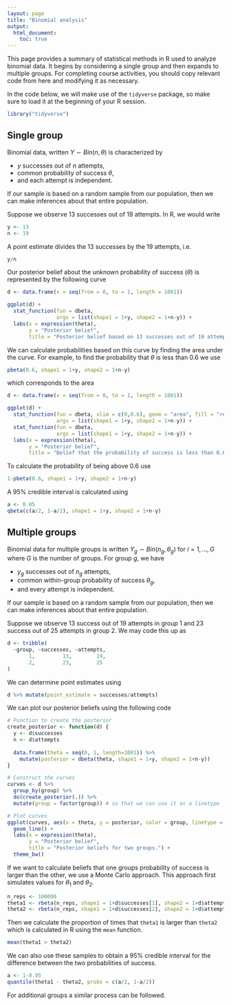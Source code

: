```yaml
---
layout: page
title: "Binomial analysis"
output:
  html_document:
    toc: true
---
```


This page provides a summary of statistical methods in R used to analyze 
binomial data. 
It begins by considering a single group and then expands to multiple groups. 
For completing course activities, you should copy relevant code from here and
modifying it as necessary. 

In the code below, we will make use of the `tidyverse` package, so
make sure to load it at the beginning of your R session.

```r
library("tidyverse")
```

## Single group

Binomial data, written $Y \sim Bin(n,\theta)$ is characterized by 

- $y$ successes out of $n$ attempts,
- common probability of success $\theta$,
- and each attempt is independent. 

If our sample is based on a random sample from our population, 
then we can make inferences about that entire population. 


Suppose we observe 13 successes out of 19 attempts. 
In R, we would write 

```r
y <- 13
n <- 19
```

A point estimate divides the 13 successes by the 19 attempts, i.e. 

```r
y/n
```

Our posterior belief about the unknown probability of success ($\theta$) 
is represented by the following curve

```r
d <- data.frame(x = seq(from = 0, to = 1, length = 1001))

ggplot(d) + 
  stat_function(fun = dbeta, 
                args = list(shape1 = 1+y, shape2 = 1+n-y)) + 
  labs(x = expression(theta),
       y = "Posterior belief",
       title = "Posterior belief based on 13 successes out of 19 attempts")
```

We can calculate probabilities based on this curve by finding the area under
the curve. 
For example, to find the probability that $\theta$ is less than 0.6 we use 

```r
pbeta(0.6, shape1 = 1+y, shape2 = 1+n-y)
```

which corresponds to the area

```r
d <- data.frame(x = seq(from = 0, to = 1, length = 1001))

ggplot(d) + 
  stat_function(fun = dbeta, xlim = c(0,0.6), geom = "area", fill = "red",
                args = list(shape1 = 1+y, shape2 = 1+n-y)) + 
  stat_function(fun = dbeta, 
                args = list(shape1 = 1+y, shape2 = 1+n-y)) +
  labs(x = expression(theta),
       y = "Posterior belief",
       title = "Belief that the probability of success is less than 0.6")
```

To calculate the probability of being above 0.6 use 

```r
1-pbeta(0.6, shape1 = 1+y, shape2 = 1+n-y)
```

A 95% credible interval is calculated using

```r
a <- 0.05
qbeta(c(a/2, 1-a/2), shape1 = 1+y, shape2 = 1+n-y)
```




## Multiple groups

Binomial data for multiple groups is written $Y_g \sim Bin(n_g,\theta_g)$ for
$i=1,\ldots,G$ where $G$ is the number of groups.
For group $g$, we have 

- $y_g$ successes out of $n_g$ attempts, 
- common within-group probability of success $\theta_g$, 
- and every attempt is independent. 

If our sample is based on a random sample from our population, 
then we can make inferences about that entire population. 

Suppose we observe 13 success out of 19 attempts in group 1 and 
23 success out of 25 attempts in group 2. 
We may code this up as 

```r
d <- tribble(
  ~group, ~successes, ~attempts,
       1,         13,        19,
       2,         23,        25
)
```

We can determine point estimates using

```r
d %>% mutate(point_estimate = successes/attempts)
```

We can plot our posterior beliefs using the following code

```r
# Function to create the posterior
create_posterior <- function(d) {
  y <- d$successes
  n <- d$attempts
  
  data.frame(theta = seq(0, 1, length=1001)) %>%
    mutate(posterior = dbeta(theta, shape1 = 1+y, shape2 = 1+n-y))
}

# Construct the curves
curves <- d %>%
  group_by(group) %>%
  do(create_posterior(.)) %>%
  mutate(group = factor(group)) # so that we can use it as a linetype

# Plot curves
ggplot(curves, aes(x = theta, y = posterior, color = group, linetype = group)) +
  geom_line() + 
  labs(x = expression(theta),
       y = "Posterior belief",
       title = "Posterior beliefs for two groups.") + 
  theme_bw()
```

If we want to calculate beliefs that one groups probability of success is 
larger than the other, we use a Monte Carlo approach.
This approach first simulates values for $\theta_1$ and $\theta_2$. 

```r
n_reps <- 100000
theta1 <- rbeta(n_reps, shape1 = 1+d$successes[1], shape2 = 1+d$attempts[1]-d$successes[1])
theta2 <- rbeta(n_reps, shape1 = 1+d$successes[2], shape2 = 1+d$attempts[2]-d$successes[2])
```

Then we calculate the proportion of times that `theta1` is larger than `theta2`
which is calculated in R using the `mean` function.

```r
mean(theta1 > theta2)
```

We can also use these samples to obtain a 95% credible interval for the 
difference between the two probabilities of success. 

```r
a <- 1-0.95
quantile(theta1 - theta2, probs = c(a/2, 1-a/2))
```


For additional groups a similar process can be followed. 
